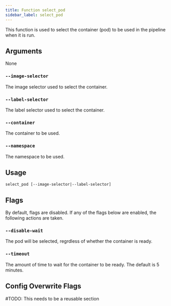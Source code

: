 ```yaml
---
title: Function select_pod
sidebar_label: select_pod
---
```


This function is used to select the container (pod) to be used in the pipeline when it is run.

## Arguments

None

### `--image-selector`

The image selector used to select the container.

### `--label-selector`

The label selector used to select the container.

### `--container`

The container to be used.

### `--namespace`

The namespace to be used.

## Usage

```
select_pod [--image-selector|--label-selector]
```

## Flags

By default, flags are disabled. If any of the flags below are enabled, the following actions are taken.

### `--disable-wait`

The pod will be selected, regrdless of whether the container is ready.

### `--timeout`

The amount of time to wait for the container to be ready. The default is 5 minutes.

## Config Overwrite Flags

#TODO: This needs to be a reusable section

